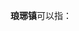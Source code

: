 '''琅琊镇'''可以指：
{{PRC admin/disambig|33/07/02/104/000|37/02/84/102/000|51/17/25/114/000}}
{{disambig|cat=三字中国镇名消歧义}}